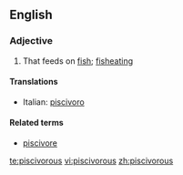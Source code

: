 ==English==

===Adjective===
{{en-adj}}

# {{especially|of birds}} That feeds on [[fish]]; [[fisheating]]

====Translations====
{{top}}
*Italian: [[piscivoro]]
{{mid}}

{{bottom}}

====Related terms====
*[[piscivore]]

[[te:piscivorous]]
[[vi:piscivorous]]
[[zh:piscivorous]]